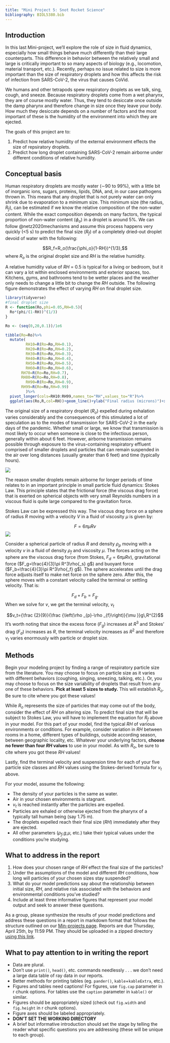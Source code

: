 ```yaml
---
title: "Mini Project 5: Snot Rocket Science"
bibliography: BIOL5380.bib
---
```


## Introduction

In this last Mini-project, we'll explore the role of size in fluid dynamics, especially how small things behave much differently than their large counterparts. This difference in behavior between the relatively small and large is critically important to so many aspects of biology (e.g., locomotion, material transport, etc.). Recently, perhaps no issue related to size is more important than the size of respiratory droplets and how this affects the risk of infection from SARS-CoV-2, the virus that causes CoVid. 

We humans and other tetrapods spew respiratory droplets as we talk, sing, cough, and sneeze. Because respiratory droplets come from a wet pharynx, they are of course mostly water. Thus, they tend to desiccate once outside the damp pharynx and therefore change in size once they leave your body. How much they desiccate depends on a number of factors and the most important of these is the humidity of the environment into which they are ejected.

The goals of this project are to:

  1. Predict how relative humidity of the external environment effects the size of repsiratory droplets.
  2. Predict how long droplet containing SARS-CoV-2 remain airborne under different conditions of relative humidity.


## Conceptual basis

Human respiratory droplets are mostly water (∼90 to 99%), with a little bit of inorganic ions, sugars, proteins, lipids, DNA, and, in our case pathogens thrown in. This means that any droplet that is not purely water can only shrink due to evaporation to a minimum size. This minimum size (the radius, $R_f$), can be estimated if we know the relative composition of the non-water content. While the exact composition depends on many factors, the typical proportion of non-water content ($\phi_o$) in a droplet is around 5%. We can follow @netz2020mechanisms and assume this process happens very quickly (<5 s) to predict the final size ($R_f$) of a completely dried-out droplet devoid of water with the following:

$$R_f=R_o(\frac{\phi_o}{1-RH})^{1/3},$$
where $R_o$ is the original droplet size and $RH$ is the relative humidity.

A relative humidity value of $RH$ = 0.5 is typical for a living or bedroom, but it can vary a lot within enclosed environments and exterior spaces, too. Kitchens, gyms, and bathrooms tend to be wetter places and the weather only needs to change a little bit to change the $RH$ outside. The following figure demonstrates the effect of varying $RH$ on final droplet size.


```r
library(tidyverse)
#final droplet size
R <- function(Ro,phi=0.05,RH=0.5){
  Ro*(phi/(1-RH))^(1/3)
}

Ro <- (seq(0,20,0.1))/1e6

tibble(Ro=Ro)%>%
  mutate(
         RH10=R(Ro=Ro,RH=0.1),
         RH20=R(Ro=Ro,RH=0.2),
         RH30=R(Ro=Ro,RH=0.3),
         RH40=R(Ro=Ro,RH=0.4),
         RH50=R(Ro=Ro,RH=0.5),
         RH60=R(Ro=Ro,RH=0.6),
       RH70=R(Ro=Ro,RH=0.7),
       RH80=R(Ro=Ro,RH=0.8),
         RH90=R(Ro=Ro,RH=0.9),
       RH99=R(Ro=Ro,RH=0.99)
         )%>%
  pivot_longer(cols=RH10:RH99,names_to="RH",values_to="R")%>%
  ggplot(aes(Ro,R,col=RH))+geom_line()+ylab("Final radius (microns)")+xlab("Original radius (Ro, mirons)")

```



The original size of a respiratory droplet ($R_o$) expelled during exhalation varies considerably and the consequences of this stimulated a lot of speculation as to the modes of transmission for SARS-CoV-2 in the early days of the pandemic. Whether small or large, we know that transmission is most likely to occur when someone is close to the infectious person, generally within about 6 feet. However, airborne transmission remains possible through exposure to the virus-containing respiratory effluent comprised of smaller droplets and particles that can remain suspended in the air over long distances (usually greater than 6 feet) and time (typically hours). 

![](https://media.springernature.com/lw685/springer-static/image/art%3A10.1007%2Fs10867-020-09562-5/MediaObjects/10867_2020_9562_Fig3_HTML.png)


The reason smaller droplets remain airborne for longer periods of time relates to in an important principle in small particle fluid dynamics: Stokes Law. This principle states that the frictional force (the viscous drag force) that is exerted on spherical objects with very small Reynolds numbers in a viscous fluid is quite large compared to the gravitation force. 

Stokes Law can be expressed this way. The viscous drag force on a sphere of radius $R$ moving with a velocity $V$ in a fluid of viscosity $\mu$ is given by:

$$F=6\pi \mu Rv$$
![](https://www.concepts-of-physics.com/mechanics/media/stokes-law-and-terminal-velocity.svg)

Consider a spherical particle of radius $R$ and density $\rho_p$ moving with a velocity $v$ in a fluid of density $\rho_f$ and viscosity $\mu$. The forces acting on the sphere are the viscous drag force (from Stokes, $F_d=6\pi \mu Rv$), gravitational force ($F_g=\frac{4}{3}\pi R^3\rho{_s} g$)  and buoyant force ($F_b=\frac{4}{3}\pi R^3\rho{_f} g$). The sphere accelerates until the drag force adjusts itself to make net force on the sphere zero. After this, the sphere moves with a constant velocity called the terminal or settling velocity. That is:

$$F_d+F_b=F_g.$$
When we solve for $v$, we get the terminal velocity, $v_t$

$$v_t={\frac {2}{9}}{\frac {\left(\rho _{p}-\rho _{f}\right)}{\mu }}g\,R^{2}$$
It's worth noting that since the excess force ($F_g$) increases at $R^3$ and Stokes' drag ($F_d$) increases as $R$, the terminal velocity increases as $R^2$ and therefore $v_t$ varies enormously with particle or droplet size.


## Methods

Begin your modeling project by finding a range of respiratory particle size from the literature. You may choose to focus on particle size as it varies with different behaviors (coughing, singing, sneezing, talking, etc.). Or, you may choose to focus on the size variability of droplets that result from any one of these behaviors. **Pick at least 5 sizes to study.** This will establish $R_o$. Be sure to cite where you got these values! 

While $R_o$ represents the size of particles that may come out of the body, consider the effect of $RH$ on altering size. To predict final size that will be subject to Stokes Law, you will have to implement the equation for $R_f$ above in your model. For this part of your model, find the typical $RH$ of various environments or conditions. For example, consider variation in $RH$ between rooms in a home, different types of buildings, outside according season, between geographic locality, etc. Whatever your underlying factors,  **choose no fewer than four $RH$ values** to use in your model. As with $R_o$, be sure to cite where you got these $RH$ values! 

Lastly, find the terminal velocity and suspension time for each of your five particle size classes and $RH$ values using the Stokes-derived formula for $v_t$ above. 

For your model, assume the following:

  * The density of your particles is the same as water.
  * Air in your chosen environments is stagnant.
  * $v_t$ is reached instantly after the particles are expelled.
  * Particles are exhaled or otherwise ejected from the pharynx of a typically tall human being (say 1.75 m).
  * The droplets expelled reach their final size ($RH$) immediately after they are ejected.
  * All other parameters ($\rho_f$,$g$,$\mu$, etc.) take their typical values under the conditions you're studying.

## What to address in the report

1. How does your chosen range of $RH$ effect the final size of the particles?
2. Under the assumptions of the model and different $RH$ conditions, how long will particles of your chosen sizes stay suspended?
3. What do your model predictions say about the relationship between initial size, $RH$, and relative risk associated with the behaviors and environmental conditions you've studied?
4. Include at least three informative figures that represent your model output and seek to answer these questions.


As a group, please synthesize the results of your model predictions and address these questions in a report in markdown format that follows the structure outlined on our [Min-projects page](mini_projects.html). Reports are due Thursday, April 25th, by 11:59 PM. They should be uploaded in a zipped directory [using this link](https://forms.gle/3wXSUd1QdCJRCXgh6).


## What to pay attention to in writing the report

+ Data are plural.
+ Don't use `print()`, `head()`, etc. commands needlessly . . . we don't need a large data table of ray data in our reports.
+ Better methods for printing tables (eg. `pander()`, `kable`+`kableExtra`, etc.).
+ Figures and tables need captions! For figures, use `fig.cap` parameter in r chunk options. For tables use the `caption` parameter in `kable()` or similar.
+ Figures should be appropriately sized (check out `fig.width` and `fig.height` in r chunk options).
+ Figure axes should be labeled appropriately.
+ **DON'T SET THE WORKING DIRECTORY**
+ A brief but informative introduction should set the stage by telling the reader what specific questions you are addressing (these will be unique to each group).
 



